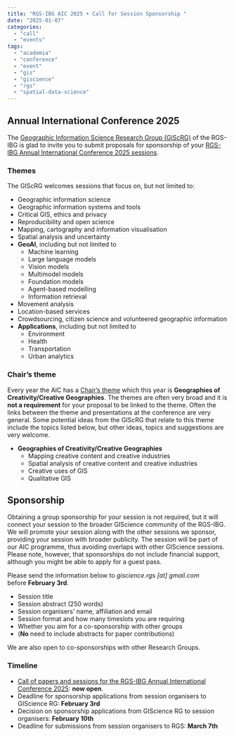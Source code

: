 ```yaml
---
title: "RGS-IBG AIC 2025 • Call for Session Sponsorship "
date: "2025-01-07"
categories: 
  - "call"
  - "events"
tags: 
  - "academia"
  - "conference"
  - "event"
  - "gis"
  - "giscience"
  - "rgs"
  - "spatial-data-science"
---
```


## Annual International Conference 2025

The [Geographic Information Science Research Group (GIScRG)](https://giscience-rgs.github.io/) of the RGS-IBG is glad to invite you to submit proposals for sponsorship of your [RGS-IBG Annual International Conference 2025 sessions](https://www.rgs.org/research/annual-international-conference/call-for-sessions-papers-and-posters/guidance-for-session-organisers). 

### Themes

The GIScRG welcomes sessions that focus on, but not limited to:

- Geographic information science 
- Geographic information systems and tools
- Critical GIS, ethics and privacy
- Reproducibility and open science
- Mapping, cartography and information visualisation
- Spatial analysis and uncertainty
- **GeoAI**, including but not limited to
    - Machine learning
    - Large language models
    - Vision models
    - Multimodel models
    - Foundation models 
    - Agent-based modelling
    - Information retrieval
- Movement analysis
- Location-based services
- Crowdsourcing, citizen science and volunteered geographic information
- **Applications**, including but not limited to
    - Environment
    - Health
    - Transportation
    - Urban analytics

### Chair's theme

Every year the AIC has a [Chair's theme](https://www.rgs.org/research/annual-international-conference/chairs-theme) which this year is **Geographies of Creativity/Creative Geographies**. The themes are often very broad and it is **not a requirement** for your proposal to be linked to the theme. Often the links between the theme and presentations at the conference are very general. Some potential ideas from the GIScRG that relate to this theme include the topics listed below, but other ideas, topics and suggestions are very welcome.

- **Geographies of Creativity/Creative Geographies**
    - Mapping creative content and creative industries
    - Spatial analysis of creative content and creative industries
    - Creative uses of GIS
    - Qualitative GIS

## Sponsorship

Obtaining a group sponsorship for your session is not required, but it will connect your session to the broader GIScience community of the RGS-IBG. We will promote your session along with the other sessions we sponsor, providing your session with broader publicity. The session will be part of our AIC programme, thus avoiding overlaps with other GIScience sessions. Please note, however, that sponsorships do not include financial support, although you might be able to apply for a guest pass.

Please send the information below to _giscience.rgs \[at\] gmail.com_ before **February 3rd**.

- Session title
- Session abstract (250 words)
- Session organisers’ name, affiliation and email
- Session format and how many timeslots you are requiring
- Whether you aim for a co-sponsorship with other groups
- (**No** need to include abstracts for paper contributions)

We are also open to co-sponsorships with other Research Groups.

### Timeline

- [Call of papers and sessions for the RGS-IBG Annual International Conference 2025](https://www.rgs.org/research/annual-international-conference/call-for-sessions-papers-and-posters): **now open**.
- Deadline for sponsorship applications from session organisers to GIScience RG: **February 3rd**
- Decision on sponsorship applications from GIScience RG to session organisers: **February 10th**
- Deadline for submissions from session organisers to RGS: **March 7th**
